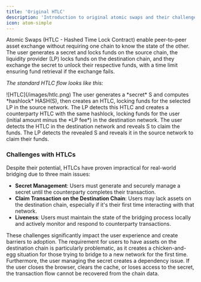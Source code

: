 ```yaml
---
title: 'Original HTLC'
description: 'Introduction to original atomic swaps and their challenges'
icon: atom-simple
---
```


Atomic Swaps (HTLC - Hashed Time Lock Contract) enable peer-to-peer asset exchange without requiring one chain to know the state of the other. The user generates a secret and locks funds on the source chain, the liquidity provider (LP) locks funds on the destination chain, and they exchange the secret to unlock their respective funds, with a time limit ensuring fund retrieval if the exchange fails.

*The standard HTLC flow looks like this:*

<Frame caption="Original HTLC flow">
![HTLC](/images/htlc.png)
</Frame>

<Steps>
  <Step title="User Lock">
    The user generates a *secret* S and computes *hashlock* HASH(S), then creates an HTLC, locking funds for the selected LP in the source network.
  </Step>
  <Step title="LP Lock">
    The LP detects this HTLC and creates a counterparty HTLC with the same hashlock, locking funds for the user (initial amount minus the *LP fee*) in the destination network.
  </Step>
  <Step title="User Unlock">
    The user detects the HTLC in the destination network and reveals S to claim the funds.
  </Step>
  <Step title="LP Unlock">
    The LP detects the revealed S and reveals it in the source network to claim their funds.
  </Step>
</Steps>

### Challenges with HTLCs

Despite their potential, HTLCs have proven impractical for real-world bridging due to three main issues:

- **Secret Management**: Users must generate and securely manage a secret until the counterparty completes their transaction.
- **Claim Transaction on the Destination Chain**: Users may lack assets on the destination chain, especially if it's their first time interacting with that network.
- **Liveness**: Users must maintain the state of the bridging process locally and actively monitor and respond to counterparty transactions.

These challenges significantly impact the user experience and create barriers to adoption. The requirement for users to have assets on the destination chain is particularly problematic, as it creates a chicken-and-egg situation for those trying to bridge to a new network for the first time. Furthermore, the user managing the secret creates a dependency issue. If the user closes the browser, clears the cache, or loses access to the secret, the transaction flow cannot be recovered from the chain data.